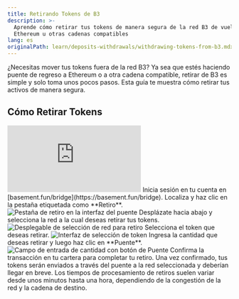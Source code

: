 ```yaml
---
title: Retirando Tokens de B3
description: >-
  Aprende cómo retirar tus tokens de manera segura de la red B3 de vuelta a
  Ethereum u otras cadenas compatibles
lang: es
originalPath: learn/deposits-withdrawals/withdrawing-tokens-from-b3.mdx
---
```

¿Necesitas mover tus tokens fuera de la red B3? Ya sea que estés haciendo puente de regreso a Ethereum o a otra cadena compatible, retirar de B3 es simple y solo toma unos pocos pasos. Esta guía te muestra cómo retirar tus activos de manera segura.

## Cómo Retirar Tokens

<iframe
  className="w-full aspect-video rounded-xl"
  src="https://www.youtube.com/embed/AE_DhEVOmMI"
  title="Cómo retirar tokens de B3"
  frameBorder="0"
  allow="accelerometer; autoplay; clipboard-write; encrypted-media; gyroscope; picture-in-picture"
  allowFullScreen
></iframe>

<Steps>
<Step title="Navega al puente">
  Inicia sesión en tu cuenta en [basement.fun/bridge](https://basement.fun/bridge).
</Step>

<Step title="Selecciona la pestaña de retiro">
  Localiza y haz clic en la pestaña etiquetada como **Retiro**.
  
  <Frame>
    <img src="https://s3.amazonaws.com/helpscout.net/docs/assets/685306b72e0550277aa9250e/images/687e4730357cee4756b4cf06/file-VJ2PNGPlJ5.png" alt="Pestaña de retiro en la interfaz del puente" />
  </Frame>
</Step>

<Step title="Elige la red de destino">
  Desplázate hacia abajo y selecciona la red a la cual deseas retirar tus tokens.
  
  <Frame>
    <img src="https://s3.amazonaws.com/helpscout.net/docs/assets/685306b72e0550277aa9250e/images/687e4768a66e62177ed6d8f1/file-HybSHUyoMY.png" alt="Desplegable de selección de red para retiro" />
  </Frame>
</Step>

<Step title="Selecciona el token">
  Selecciona el token que deseas retirar.
  
  <Frame>
    <img src="https://s3.amazonaws.com/helpscout.net/docs/assets/685306b72e0550277aa9250e/images/687e482abb2dcf4c62e16a10/file-ulOP7Uh4gi.png" alt="Interfaz de selección de token" />
  </Frame>
</Step>

<Step title="Ingresa la cantidad y haz puente">
  Ingresa la cantidad que deseas retirar y luego haz clic en **Puente**.
  
  <Frame>
    <img src="https://s3.amazonaws.com/helpscout.net/docs/assets/685306b72e0550277aa9250e/images/687dff266828a66bbecf0bff/file-35Fdwt0jZC.png" alt="Campo de entrada de cantidad con botón de Puente" />
  </Frame>
</Step>

<Step title="Confirma la transacción">
  Confirma la transacción en tu cartera para completar tu retiro.
  
  <Check>
    Una vez confirmado, tus tokens serán enviados a través del puente a la red seleccionada y deberían llegar en breve.
  </Check>
</Step>
</Steps>

<Info>
Los tiempos de procesamiento de retiros suelen variar desde unos minutos hasta una hora, dependiendo de la congestión de la red y la cadena de destino.
</Info>
